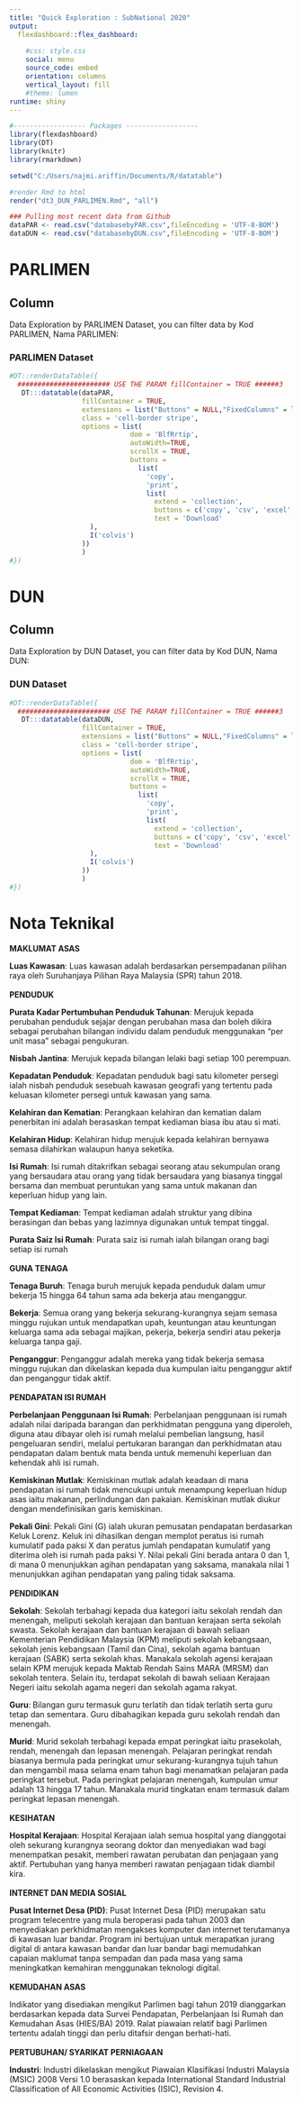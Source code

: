 ---
title: "Quick Exploration : SubNational 2020"
output: 
  flexdashboard::flex_dashboard:
    
    #css: style.css
    social: menu
    source_code: embed
    orientation: columns
    vertical_layout: fill
    #theme: lumen
runtime: shiny
---

```{r setup, include=FALSE}
#------------------ Packages ------------------
library(flexdashboard)
library(DT)
library(knitr)
library(rmarkdown)

setwd("C:/Users/najmi.ariffin/Documents/R/datatable")

#render Rmd to html
render("dt3_DUN_PARLIMEN.Rmd", "all")

### Pulling most recent data from Github
dataPAR <- read.csv("databasebyPAR.csv",fileEncoding = 'UTF-8-BOM')
dataDUN <- read.csv("databasebyDUN.csv",fileEncoding = 'UTF-8-BOM')
```

PARLIMEN {data-orientation=columns}
=======================================================================

Column 
-----------------------------------------------------------------------
Data Exploration by PARLIMEN Dataset, you can filter data by Kod PARLIMEN, Nama PARLIMEN:

### PARLIMEN Dataset {data-height="100%"}

```{r}
#DT::renderDataTable({ 
  ####################### USE THE PARAM fillContainer = TRUE ######3
   DT:::datatable(dataPAR,
                  fillContainer = TRUE,
                  extensions = list("Buttons" = NULL,"FixedColumns" = list(leftColumns=1)),    
                  class = 'cell-border stripe',
                  options = list(
                              dom = 'BlfRrtip',
                              autoWidth=TRUE,
                              scrollX = TRUE,
                              buttons =
                                list(
                                  'copy',
                                  'print',
                                  list(
                                    extend = 'collection',
                                    buttons = c('copy', 'csv', 'excel', 'pdf', 'print'),
                                    text = 'Download'
                    ),
                    I('colvis')
                  ))
                  )
#})
```

DUN {data-orientation=columns}
=======================================================================

Column 
-----------------------------------------------------------------------
Data Exploration by DUN Dataset, you can filter data by Kod DUN, Nama DUN:

### DUN Dataset {data-height="100%"}

```{r}
#DT::renderDataTable({ 
  ####################### USE THE PARAM fillContainer = TRUE ######3
   DT:::datatable(dataDUN,
                  fillContainer = TRUE,
                  extensions = list("Buttons" = NULL,"FixedColumns" = list(leftColumns=1)),    
                  class = 'cell-border stripe',
                  options = list(
                              dom = 'BlfRrtip',
                              autoWidth=TRUE,
                              scrollX = TRUE,
                              buttons =
                                list(
                                  'copy',
                                  'print',
                                  list(
                                    extend = 'collection',
                                    buttons = c('copy', 'csv', 'excel', 'pdf', 'print'),
                                    text = 'Download'
                    ),
                    I('colvis')
                  ))
                  )
#})
```

Nota Teknikal
=======================================================================

**MAKLUMAT ASAS**

**Luas Kawasan**: Luas kawasan adalah berdasarkan persempadanan pilihan raya oleh Suruhanjaya Pilihan Raya Malaysia (SPR) tahun 2018. 
<br/><br/>
**PENDUDUK**

**Purata Kadar Pertumbuhan Penduduk Tahunan**: Merujuk kepada perubahan penduduk sejajar dengan perubahan masa dan boleh dikira sebagai perubahan bilangan individu dalam penduduk menggunakan “per unit masa” sebagai pengukuran. 


**Nisbah Jantina**: Merujuk kepada bilangan lelaki bagi setiap 100 perempuan.


**Kepadatan Penduduk**: Kepadatan penduduk bagi satu kilometer persegi ialah nisbah penduduk sesebuah kawasan geografi yang tertentu pada keluasan kilometer persegi untuk kawasan yang sama.


**Kelahiran dan Kematian**: Perangkaan kelahiran dan kematian dalam penerbitan ini adalah berasaskan tempat kediaman biasa ibu atau si mati.


**Kelahiran Hidup**: Kelahiran hidup merujuk kepada kelahiran bernyawa semasa dilahirkan walaupun hanya seketika.


**Isi Rumah**: Isi rumah ditakrifkan sebagai seorang atau sekumpulan orang yang bersaudara atau orang yang tidak bersaudara yang biasanya tinggal bersama dan membuat peruntukan yang sama untuk makanan dan keperluan hidup yang lain.


**Tempat Kediaman**: Tempat kediaman adalah struktur yang dibina berasingan dan bebas yang lazimnya digunakan untuk tempat tinggal. 


**Purata Saiz Isi Rumah**: Purata saiz isi rumah ialah bilangan orang bagi setiap isi rumah 
<br/><br/>
**GUNA TENAGA**

**Tenaga Buruh**: Tenaga buruh merujuk kepada penduduk dalam umur bekerja 15 hingga 64 tahun sama ada bekerja atau menganggur.


**Bekerja**: Semua orang yang bekerja sekurang-kurangnya sejam semasa minggu rujukan untuk mendapatkan upah, keuntungan atau keuntungan keluarga sama ada sebagai majikan, pekerja, bekerja sendiri atau pekerja keluarga tanpa gaji. 


**Penganggur**: Penganggur adalah mereka yang tidak bekerja semasa minggu rujukan dan dikelaskan kepada dua kumpulan iaitu penganggur aktif dan penganggur tidak aktif.
<br/><br/>
**PENDAPATAN ISI RUMAH**

**Perbelanjaan Penggunaan Isi Rumah**: Perbelanjaan penggunaan isi rumah adalah nilai daripada barangan dan perkhidmatan pengguna yang diperoleh, diguna atau dibayar oleh isi rumah melalui pembelian langsung, hasil pengeluaran sendiri, melalui pertukaran barangan dan perkhidmatan atau pendapatan dalam bentuk mata benda untuk memenuhi keperluan dan kehendak ahli isi rumah.


**Kemiskinan Mutlak**: Kemiskinan mutlak adalah keadaan di mana pendapatan isi rumah tidak mencukupi untuk menampung keperluan hidup asas iaitu makanan, perlindungan dan pakaian. Kemiskinan mutlak diukur dengan mendefinisikan garis kemiskinan.


**Pekali Gini**: Pekali Gini (G) ialah ukuran pemusatan pendapatan berdasarkan Keluk Lorenz. Keluk ini dihasilkan dengan memplot peratus isi rumah kumulatif pada paksi X dan peratus jumlah pendapatan kumulatif yang diterima oleh isi rumah pada paksi Y. Nilai pekali Gini berada antara 0 dan 1, di mana 0 menunjukkan agihan pendapatan yang saksama, manakala nilai 1 menunjukkan agihan pendapatan yang paling tidak saksama. 
<br/><br/>
**PENDIDIKAN**

**Sekolah**: Sekolah terbahagi kepada dua kategori iaitu sekolah rendah dan menengah, meliputi sekolah kerajaan dan bantuan kerajaan serta sekolah swasta. Sekolah kerajaan dan bantuan kerajaan di bawah seliaan Kementerian Pendidikan Malaysia (KPM) meliputi sekolah kebangsaan, sekolah jenis kebangsaan (Tamil dan Cina), sekolah agama bantuan kerajaan (SABK) serta sekolah khas. Manakala sekolah agensi kerajaan selain KPM merujuk kepada Maktab Rendah Sains MARA (MRSM) dan sekolah tentera. Selain itu, terdapat sekolah di bawah seliaan Kerajaan Negeri iaitu sekolah agama negeri dan sekolah agama rakyat. 


**Guru**: Bilangan guru termasuk guru terlatih dan tidak terlatih serta guru tetap dan sementara. Guru dibahagikan kepada guru sekolah rendah dan menengah.


**Murid**: Murid sekolah terbahagi kepada empat peringkat iaitu prasekolah, rendah, menengah dan lepasan menengah. Pelajaran peringkat rendah biasanya bermula pada peringkat umur sekurang-kurangnya tujuh tahun dan mengambil masa selama enam tahun bagi menamatkan pelajaran pada peringkat tersebut. Pada peringkat pelajaran menengah, kumpulan umur adalah 13 hingga 17 tahun. Manakala murid tingkatan enam termasuk dalam peringkat lepasan menengah.<br/><br/>
**KESIHATAN**

**Hospital Kerajaan**: Hospital Kerajaan ialah semua hospital yang dianggotai oleh sekurang kurangnya seorang doktor dan menyediakan wad bagi menempatkan pesakit, memberi rawatan perubatan dan penjagaan yang aktif.  Pertubuhan yang hanya memberi rawatan penjagaan tidak diambil kira.
<br/><br/>
**INTERNET DAN MEDIA SOSIAL**

**Pusat Internet Desa (PID)**: Pusat Internet Desa (PID) merupakan satu program telecentre yang mula beroperasi pada tahun 2003 dan menyediakan perkhidmatan mengakses komputer dan internet terutamanya di kawasan luar bandar. Program ini bertujuan untuk merapatkan jurang digital di antara kawasan bandar dan luar bandar bagi memudahkan capaian maklumat tanpa sempadan dan pada masa yang sama meningkatkan kemahiran menggunakan teknologi digital.
<br/><br/>
**KEMUDAHAN ASAS**

Indikator yang disediakan mengikut Parlimen bagi tahun 2019 dianggarkan berdasarkan kepada data Survei Pendapatan, Perbelanjaan Isi Rumah dan Kemudahan Asas (HIES/BA) 2019. Ralat piawaian relatif bagi Parlimen tertentu adalah tinggi dan perlu ditafsir dengan berhati-hati.
<br/><br/>
**PERTUBUHAN/ SYARIKAT PERNIAGAAN**

**Industri**: Industri dikelaskan mengikut Piawaian Klasifikasi Industri Malaysia (MSIC) 2008 Versi 1.0 berasaskan kepada International Standard Industrial Classification of All Economic Activities (ISIC), Revision 4. 


